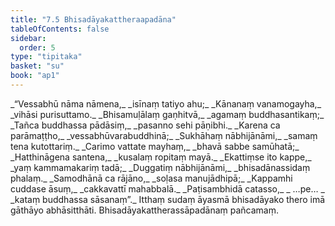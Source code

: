 ```yaml
---
title: "7.5 Bhisadāyakattheraapadāna"
tableOfContents: false
sidebar:
  order: 5
type: "tipitaka"
basket: "su"
book: "ap1"
---
```



<DynamicBreadcrumb />

<Division number="29" book="ap1" bookNo="20" page="126">

<Paragraph number="1527" type="verses" book="ap1">
_“Vessabhū nāma nāmena,_  
_isīnaṃ tatiyo ahu;_  
_Kānanaṃ vanamogayha,_  
_vihāsi purisuttamo._  

</Paragraph>

</Division>
<Division number="30" book="ap1" bookNo="20" page="127">

<Paragraph number="1528" type="verses" book="ap1">
_Bhisamuḷālaṃ gaṇhitvā,_  
_agamaṃ buddhasantikaṃ;_  
_Tañca buddhassa pādāsiṃ,_  
_pasanno sehi pāṇibhi._  

</Paragraph>

</Division>
<Division number="31" book="ap1" bookNo="20" page="127">

<Paragraph number="1529" type="verses" book="ap1">
_Karena ca parāmaṭṭho,_  
_vessabhūvarabuddhinā;_  
_Sukhāhaṃ nābhijānāmi,_  
_samaṃ tena kutottariṃ._  

</Paragraph>

</Division>
<Division number="32" book="ap1" bookNo="20" page="127">

<Paragraph number="1530" type="verses" book="ap1">
_Carimo vattate mayhaṃ,_  
_bhavā sabbe samūhatā;_  
_Hatthināgena santena,_  
_kusalaṃ ropitaṃ mayā._  

</Paragraph>

</Division>
<Division number="33" book="ap1" bookNo="20" page="127">

<Paragraph number="1531" type="verses" book="ap1">
_Ekattiṃse ito kappe,_  
_yaṃ kammamakariṃ tadā;_  
_Duggatiṃ nābhijānāmi,_  
_bhisadānassidaṃ phalaṃ._  

</Paragraph>

</Division>
<Division number="34" book="ap1" bookNo="20" page="127">

<Paragraph number="1532" type="verses" book="ap1">
_Samodhānā ca rājāno,_  
_soḷasa manujādhipā;_  
_Kappamhi cuddase āsuṃ,_  
_cakkavattī mahabbalā._  

</Paragraph>

</Division>
<Division number="35" book="ap1" bookNo="20" page="127">

<Paragraph number="1533" type="verses" book="ap1">
_Paṭisambhidā catasso,_  
_ …pe… _  
_kataṃ buddhassa sāsanaṃ”._  

</Paragraph>

<Paragraph number="1534" book="ap1">
Itthaṃ sudaṃ āyasmā bhisadāyako thero imā gāthāyo abhāsitthāti.

</Paragraph>
</Division>

<Paragraph number="1535" type="center" book="ap1">
Bhisadāyakattherassāpadānaṃ pañcamaṃ.
</Paragraph>